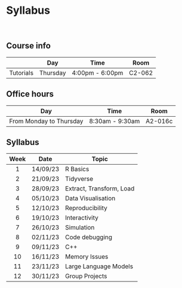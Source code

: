 # Syllabus

<br>

## Course info

|            | Day       | Time              | Room   |
|----------- |-----------|-------------------|--------|
| Tutorials  | Thursday  | 4:00pm - 6:00pm   | C2-062 |

## Office hours

| Day       | Time              | Room   |
|-----------|-------------------|--------|
| From Monday to Thursday  | 8:30am - 9:30am   | A2-016c |

## Syllabus

| Week | Date| Topic |
|:------:|--------|--------|
| 1 | 14/09/23 | R Basics|
| 2 | 21/09/23 | Tidyverse |
| 3 | 28/09/23 | Extract, Transform, Load |
| 4 | 05/10/23 | Data Visualisation |
| 5 | 12/10/23 | Reproducibility |
| 6 | 19/10/23 | Interactivity |
| 7 | 26/10/23 | Simulation |
| 8 | 02/11/23 | Code debugging |
| 9 | 09/11/23 | C++ |
| 10 | 16/11/23 | Memory Issues |
| 11 | 23/11/23 | Large Language Models |
| 12 | 30/11/23 | Group Projects |
